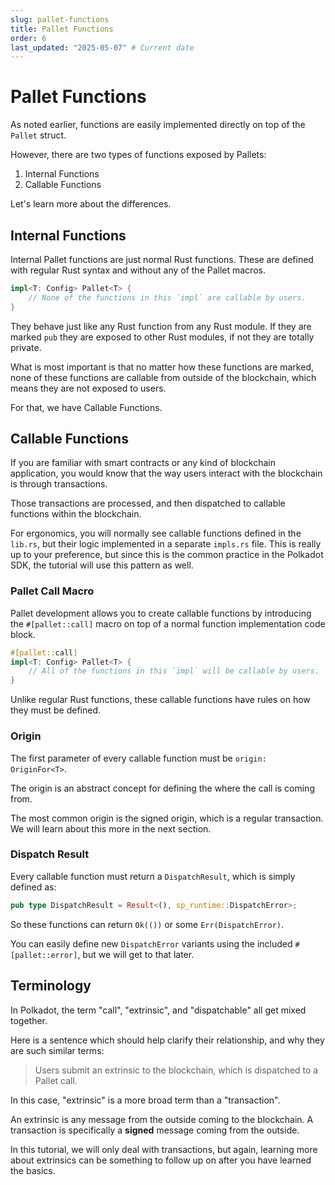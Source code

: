 ```yaml
---
slug: pallet-functions
title: Pallet Functions
order: 6
last_updated: "2025-05-07" # Current date
---
```


# Pallet Functions

As noted earlier, functions are easily implemented directly on top of the `Pallet` struct.

However, there are two types of functions exposed by Pallets:

1. Internal Functions
2. Callable Functions

Let's learn more about the differences.

## Internal Functions

Internal Pallet functions are just normal Rust functions. These are defined with regular Rust syntax and without any of the Pallet macros.

```rust
impl<T: Config> Pallet<T> {
	// None of the functions in this `impl` are callable by users.
}
```

They behave just like any Rust function from any Rust module. If they are marked `pub` they are exposed to other Rust modules, if not they are totally private.

What is most important is that no matter how these functions are marked, none of these functions are callable from outside of the blockchain, which means they are not exposed to users.

For that, we have Callable Functions.

## Callable Functions

If you are familiar with smart contracts or any kind of blockchain application, you would know that the way users interact with the blockchain is through transactions.

Those transactions are processed, and then dispatched to callable functions within the blockchain.

For ergonomics, you will normally see callable functions defined in the `lib.rs`, but their logic implemented in a separate `impls.rs` file. This is really up to your preference, but since this is the common practice in the Polkadot SDK, the tutorial will use this pattern as well.

### Pallet Call Macro

Pallet development allows you to create callable functions by introducing the `#[pallet::call]` macro on top of a normal function implementation code block.

```rust
#[pallet::call]
impl<T: Config> Pallet<T> {
	// All of the functions in this `impl` will be callable by users.
}
```

Unlike regular Rust functions, these callable functions have rules on how they must be defined.

### Origin

The first parameter of every callable function must be `origin: OriginFor<T>`.

The origin is an abstract concept for defining the where the call is coming from.

The most common origin is the signed origin, which is a regular transaction. We will learn about this more in the next section.

### Dispatch Result

Every callable function must return a `DispatchResult`, which is simply defined as:

```rust
pub type DispatchResult = Result<(), sp_runtime::DispatchError>;
```

So these functions can return `Ok(())` or some `Err(DispatchError)`.

You can easily define new `DispatchError` variants using the included `#[pallet::error]`, but we will get to that later.

## Terminology

In Polkadot, the term "call", "extrinsic", and "dispatchable" all get mixed together.

Here is a sentence which should help clarify their relationship, and why they are such similar terms:

> Users submit an extrinsic to the blockchain, which is dispatched to a Pallet call.

In this case, "extrinsic" is a more broad term than a "transaction".

An extrinsic is any message from the outside coming to the blockchain. A transaction is specifically a **signed** message coming from the outside.

In this tutorial, we will only deal with transactions, but again, learning more about extrinsics can be something to follow up on after you have learned the basics.
